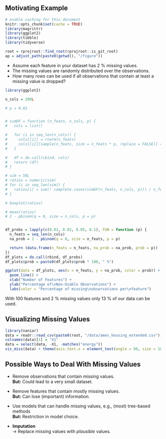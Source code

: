 ## Motivating Example
```r
# enable caching for this document
knitr::opts_chunk$set(cache = TRUE)
library(magrittr)
library(ggplot2)
library(tibble)
library(tidyverse)

root = rprojroot::find_root(rprojroot::is_git_root)
ap = adjust_path(paste0(getwd(), "/figure"))
```

- Assume each feature in your dataset has 2 % missing values.
- The missing values are randomly distributed over the observations.
- How many rows can be used if all observations that contain at least a missing value is dropped?

```r
library(ggplot2)

n_cols = 200L

# p = 0.02


# simDF = function (n_feats, n_cols, p) {
#   cols = list()

#   for (i in seq_len(n_cols)) {
#     cols[[i]] = rnorm(n_feats)
#     cols[[i]][sample(n_feats, size = n_feats * p, replace = FALSE)] = NA
#   }

#   df = do.call(cbind, cols)
#   return (df)
# }

# sim = 50L
# ratios = numeric(sim)
# for (i in seq_len(sim)) {
#   ratios[i] = sum(! complete.cases(simDF(n_feats, n_cols, p))) / n_feats
# }

# boxplot(ratios)

# mean(ratios)
# 1 - pbinom(q = 0, size = n_cols, p = p)


df_probs = lapply(c(0.01, 0.02, 0.05, 0.1), FUN = function (p) {
  n_feats = seq_len(n_cols)
  na_prob = 1 - pbinom(q = 0, size = n_feats, p = p)

  return (data.frame(n_feats = n_feats, na_prob = na_prob, prob = p))
})
df_plots = do.call(rbind, df_probs)
df_plots$prob = paste0(df_plots$prob * 100, " %")

ggplot(data = df_plots, aes(x = n_feats, y = na_prob, color = prob)) +
  geom_line() +
  xlab("Number of Features") +
  ylab("Percentage of\nNon-Usable Observations") +
  labs(color = "Percentage of missing\nobservations per\nfeature")
```

With 100 features and 2 % missing values only 13 % of our data can be used.

## Visualizing Missing Values

```r
library(naniar)
data = readr::read_csv(paste0(root, "/data/ames_housing_extended.csv"))
colnames(data)[1] = "X1"
data = select(data, -X1, -matches("energy"))
vis_miss(data) + theme(axis.text.x = element_text(angle = 90, size = 10))
```

## Possible Ways to Deal With Missing Values


-   Remove observations that contain missing values. \
    __But:__ Could lead to a very small dataset.

-   Remove features that contain mostly missing values. \
    __But:__ Can lose (important) information.

-   Use models that can handle missing values, e.g., (most) tree-based methods \
    __But:__ Restriction in model choice.

- __Imputation__ \
    $\rightarrow$ Replace missing values with *plausible* values.
